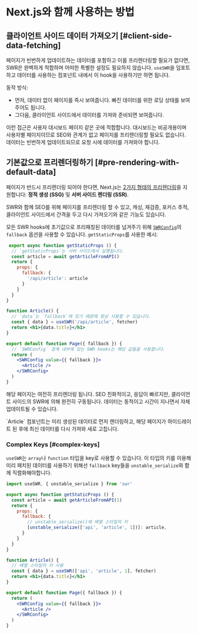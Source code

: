
# Next.js와 함께 사용하는 방법

## 클라이언트 사이드 데이터 가져오기 [#client-side-data-fetching]

페이지가 빈번하게 업데이트하는 데이터를 포함하고 이를 프리렌더링할 필요가 없다면, SWR은 완벽하게 적합하며 어떠한 특별한 설정도 필요하지 않습니다. `useSWR`을 임포트하고 데이터를 사용하는 컴포넌트 내에서 이 hook을 사용하기만 하면 됩니다.

동작 방식:

- 먼저, 데이터 없이 페이지를 즉시 보여줍니다. 빠진 데이터를 위한 로딩 상태를 보여주어도 됩니다.
- 그다음, 클라이언트 사이드에서 데이터를 가져와 준비되면 보여줍니다.

이런 접근은 사용자 대시보드 페이지 같은 곳에 적합합니다. 대시보드는 비공개용이며 사용자별 페이지이므로 SEO와 관계가 없고 페이지를 프리렌더링할 필요도 없습니다. 데이터는 빈번하게 업데이트되므로 요청 시에 데이터를 가져와야 합니다.

## 기본값으로 프리렌더링하기 [#pre-rendering-with-default-data]

페이지가 반드시 프리렌더링 되어야 한다면, Next.js는 [2가지 형태의 프리렌더링](https://nextjs.org/docs/basic-features/data-fetching)을 지원합니다:
**정적 생성 (SSG)** 및 **서버 사이드 렌더링 (SSR)**.

SWR와 함께 SEO를 위해 페이지를 프리렌더링 할 수 있고, 캐싱, 재검증, 포커스 추적, 클라이언트 사이드에서 간격을 두고 다시 가져오기와 같은 기능도 있습니다.

모든 SWR hooks에 초기값으로 프리패칭된 데이터를 넘겨주기 위해 [`SWRConfig`](/docs/global-configuration)의 `fallback` 옵션을 사용할 수 있습니다.
`getStaticProps`를 사용한 예시:

```jsx
 export async function getStaticProps () {
  // `getStaticProps`는 서버 사이드에서 실행됩니다.
  const article = await getArticleFromAPI()
  return {
    props: {
      fallback: {
        '/api/article': article
      }
    }
  }
}

function Article() {
  // `data`는 `fallback`에 있기 때문에 항상 사용할 수 있습니다.
  const { data } = useSWR('/api/article', fetcher)
  return <h1>{data.title}</h1>
}

export default function Page({ fallback }) {
  // `SWRConfig` 경계 내부에 있는 SWR hooks는 해당 값들을 사용합니다.
  return (
    <SWRConfig value={{ fallback }}>
      <Article />
    </SWRConfig>
  )
}
```

해당 페이지는 여전히 프리렌더링 됩니다. SEO 친화적이고, 응답이 빠르지만, 클라이언트 사이드의 SWR에 의해 완전히 구동됩니다. 데이터는 동적이고 시간이 지나면서 자체 업데이트될 수 있습니다.

<Callout emoji="💡">
  `Article` 컴포넌트는 미리 생성된 데이터로 먼저 렌더링하고, 해당 페이지가 하이드레이트 된 후에 최신 데이터를 다시 가져와 새로 고칩니다.
</Callout>

### Complex Keys [#complex-keys]

`useSWR`는 `array`나 `function` 타입을 key로 사용할 수 있습니다. 이 타입의 키를 이용해 미리 패치된 데이터를 사용하기 위해선 `fallback` key들을 `unstable_serialize`와 함께 직렬화해야합니다.

```jsx
import useSWR, { unstable_serialize } from 'swr'

export async function getStaticProps () {
  const article = await getArticleFromAPI(1)
  return {
    props: {
      fallback: {
        // unstable_serialize()에 배열 스타일의 키
        [unstable_serialize(['api', 'article', 1])]: article,
      }
    }
  }
}

function Article() {
  // 배열 스타일의 키 사용
  const { data } = useSWR(['api', 'article', 1], fetcher)
  return <h1>{data.title}</h1>
}

export default function Page({ fallback }) {
  return (
    <SWRConfig value={{ fallback }}>
      <Article />
    </SWRConfig>
  )
}
```
